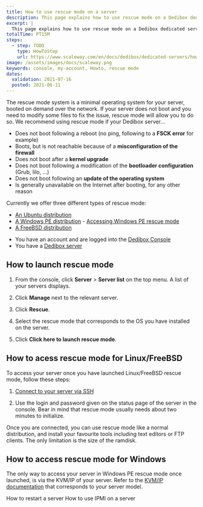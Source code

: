 ```yaml
---
title: How to use rescue mode on a server 
description: This page explains how to use rescue mode on a Dedibox dedicated server
excerpt: |
  This page explains how to use rescue mode on a Dedibox dedicated server
totalTime: PT15M
steps:
  - step: TODO
    type: HowToStep
    url: https://www.scaleway.com/en/docs/dedibox/dedicated-servers/how-to/use-rescue-mode
image: /assets/images/docs/scaleway.png
keywords: console, my-account, Howto, rescue mode
dates:
  validation: 2021-07-16
  posted: 2021-06-11
---
```


The rescue mode system is a minimal operating system for your server, booted on demand over the network. If your server does not boot and you need to modify some files to fix the issue, rescue mode will allow you to do so. We recommend using rescue mode if your Dedibox server...

  - Does not boot following a reboot (no ping, following to a **FSCK error** for example)
  - Boots, but is not reachable because of a **misconfiguration of the firewall**
  - Does not boot after a **kernel upgrade**
  - Does not boot following a modification of the **bootloader configuration** (Grub, lilo, …)
  - Does not boot following an **update of the operating system**
  - Is generally unavailable on the Internet after booting, for any other reason

Currently we offer three different types of rescue mode:

  - [An Ubuntu distribution](https://www.ubuntu.com/)
  - [A Windows PE distribution](https://technet.microsoft.com/en-us/library/cc766093(v=ws.10).aspx) - [Accessing Windows PE rescue mode](https://documentation.online.net/en/dedicated-server/rescue/windows-pe-rescue-mode)
  - [A FreeBSD distribution](https://freebsd.org/)

<Message type="requirement">

  - You have an account and are logged into the [Dedibox Console](https://console.online.net)
  - You have a [Dedibox server](/dedibox/dedicated-servers/how-to/order-a-server)

</Message>

## How to launch rescue mode

1. From the console, click **Server** > **Server list** on the top menu. A list of your servers displays.

2. Click **Manage** next to the relevant server.

3. Click **Rescue**.

  <Lightbox src="scaleway-rescue.png" alt="" />

4. Select the rescue mode that corresponds to the OS you have installed on the server.

5. Click **Click here to launch rescue mode**.

## How to acess rescue mode for Linux/FreeBSD 

To access your server once you have launched Linux/FreeBSD rescue mode, follow these steps:

1. [Connect to your server via SSH](/dedicated-servers/how-to/connect-to-server/#how-to-connect-via-ssh)

2. Use the login and password given on the status page of the server in the console. Bear in mind that rescue mode usually needs about two minutes to initialize.

Once you are connected, you can use rescue mode like a normal distribution, and install your favourite tools including text editors or FTP clients. The only limitation is the size of the ramdisk.

## How to access rescue mode for Windows

The only way to access your server in Windows PE rescue mode once launched, is via the KVM/IP of your server. Refer to the [KVM/IP documentation](/dedibox/kvm-over-ip) that corresponds to your server model.

<Navigation title="See Also">
  <PreviousButton to="/dedibox/dedicated-servers/how-to/restart-server/">How to restart a server</PreviousButton>
  <NextButton to="/dedibox/dedicated-servers/how-to/use-ipmi-on-server/">How to use IPMI on a server</NextButton>
</Navigation>
